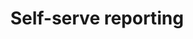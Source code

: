---
title: 'Self-serve reporting'
description: 'Display inline code and code blocks'
icon: 'chart-simple'
---